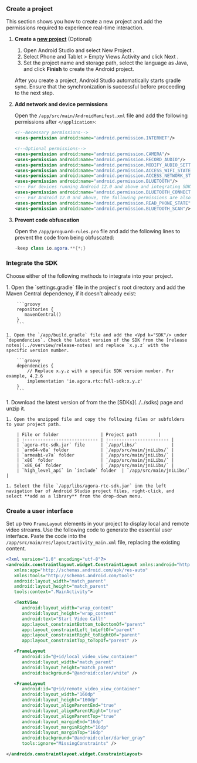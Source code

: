 
<PlatformWrapper platform = "android">

### Create a project

This section shows you how to create a new project and add the permissions required to experience real-time interaction.

1. **Create a [new project](https://developer.android.com/studio/projects/create-project)** (Optional)

    1. Open Android Studio and select New Project .
    1. Select Phone and Tablet > Empty Views Activity and click Next .
    1. Set the project name and storage path, select the language as Java, and click **Finish** to create the Android project.

    <Admonition type="caution" title="Note">After you create a project, Android Studio automatically starts gradle sync. Ensure that the synchronization is successful before proceeding to the next step. </Admonition>

1. **Add network and device permissions**

    Open the `/app/src/main/AndroidManifest.xml` file and add the following permissions after `</application>`:

    ```xml
    <!--Necessary permissions-->
    <uses-permission android:name="android.permission.INTERNET"/>
    
    <!--Optional permissions-->
    <uses-permission android:name="android.permission.CAMERA"/>
    <uses-permission android:name="android.permission.RECORD_AUDIO"/>
    <uses-permission android:name="android.permission.MODIFY_AUDIO_SETTINGS"/>
    <uses-permission android:name="android.permission.ACCESS_WIFI_STATE"/>
    <uses-permission android:name="android.permission.ACCESS_NETWORK_STATE"/>
    <uses-permission android:name="android.permission.BLUETOOTH"/>
    <!-- For devices running Android 12.0 and above and integrating SDK below v4.1.0, you also need to add the following permissions -->
    <uses-permission android:name="android.permission.BLUETOOTH_CONNECT"/>
    <!-- For Android 12.0 and above, the following permissions are also required -->
    <uses-permission android:name="android.permission.READ_PHONE_STATE"/>
    <uses-permission android:name="android.permission.BLUETOOTH_SCAN"/>
    ```

1. **Prevent code obfuscation**

    Open the `/app/proguard-rules.pro` file and add the following lines to prevent the <Vpd k="SDK"/> code from being obfuscated:

    ```java
    -keep class io.agora.**{*;}
    ```

### Integrate the SDK

Choose either of the following methods to integrate <Vpd k="SDK"/> into your project.

<Tabs>
  <TabItem value="tab1" label="Maven Central" default>
    1. Open the `settings.gradle` file in the project's root directory and add the Maven Central dependency, if it doesn't already exist:

        ```groovy
        repositories {
           mavenCentral()
        }
        ```
    
    1. Open the `/app/build.gradle` file and add the <Vpd k="SDK"/> under `dependencies`. Check the latest version of the SDK from the [release notes](../overview/release-notes) and replace `x.y.z` with the specific version number.

        ```groovy
        dependencies {
            // Replace x.y.z with a specific SDK version number. For example, 4.2.6
            implementation 'io.agora.rtc:full-sdk:x.y.z'
        }
        ```

  </TabItem>
  <TabItem value="tab2" label="Manual integration">
    1. Download the latest version of <Vpd k="SDK"/> from the  the [SDKs](../../sdks) page and unzip it.

    1. Open the unzipped file and copy the following files or subfolders to your project path.

        | File or folder                | Project path        |
        | :---------------------------- | :----------------------- |
        | `agora-rtc-sdk.jar` file      | `/app/libs/`             |
        | `arm64-v8a` folder            | `/app/src/main/jniLibs/` |
        | `armeabi-v7a` folder          | `/app/src/main/jniLibs/` |
        | `x86` folder                  | `/app/src/main/jniLibs/` |
        | `x86_64` folder               | `/app/src/main/jniLibs/` |
        | `high_level_api` in `include` folder  | `/app/src/main/jniLibs/`  |

    1. Select the file `/app/libs/agora-rtc-sdk.jar` inn the left navigation bar of Android Studio project files, right-click, and select **add as a library** from the drop-down menu.

  </TabItem>
</Tabs>

### Create a user interface

Set up two `FrameLayout` elements in your project to display local and remote video streams. Use the following code to generate the essential user interface. Paste the code into the `/app/src/main/res/layout/activity_main.xml` file, replacing the existing content. 

```xml 
<?xml version="1.0" encoding="utf-8"?>
<androidx.constraintlayout.widget.ConstraintLayout xmlns:android="http://schemas.android.com/apk/res/android"
   xmlns:app="http://schemas.android.com/apk/res-auto"
   xmlns:tools="http://schemas.android.com/tools"
   android:layout_width="match_parent"
   android:layout_height="match_parent"
   tools:context=".MainActivity">

   <TextView
      android:layout_width="wrap_content"
      android:layout_height="wrap_content"
      android:text="Start Video Call!"
      app:layout_constraintBottom_toBottomOf="parent"
      app:layout_constraintLeft_toLeftOf="parent"
      app:layout_constraintRight_toRightOf="parent"
      app:layout_constraintTop_toTopOf="parent" />

   <FrameLayout
      android:id="@+id/local_video_view_container"
      android:layout_width="match_parent"
      android:layout_height="match_parent"
      android:background="@android:color/white" />

   <FrameLayout
      android:id="@+id/remote_video_view_container"
      android:layout_width="160dp"
      android:layout_height="160dp"
      android:layout_alignParentEnd="true"
      android:layout_alignParentRight="true"
      android:layout_alignParentTop="true"
      android:layout_marginEnd="16dp"
      android:layout_marginRight="16dp"
      android:layout_marginTop="16dp"
      android:background="@android:color/darker_gray"
      tools:ignore="MissingConstraints" />

</androidx.constraintlayout.widget.ConstraintLayout>
```

</PlatformWrapper>
